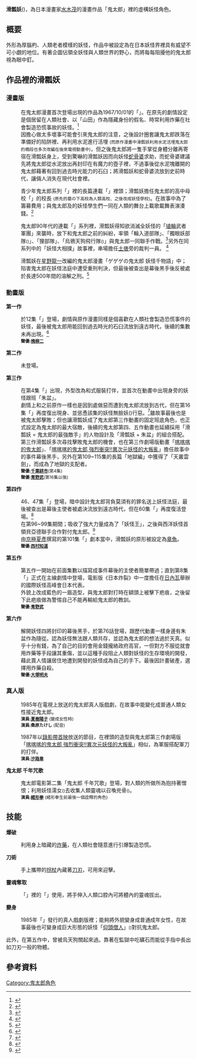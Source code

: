 {{otheruses|other=日本文化中的妖怪「滑瓢妖」|滑瓢}}
'''滑瓢妖'''('''{{lang|ja|ぬらりひょん}}''')，為日本漫畫家[[水木茂|水木茂]]的漫畫作品「鬼太郎」裡的虛構妖怪角色。

==概要==
外形為厚腦杓、人類老者模樣的妖怪，作品中被設定為在日本妖怪界裡具有威望不可小覷的地位。有著企圖佔領全妖怪與人類世界的野心，而將每每阻擾他的鬼太郎視為眼中釘。

==作品裡的滑瓢妖==
===漫畫版===
:在鬼太郎漫畫首次登場出現的作品為1967/10/01的「{{lang|ja|ぬらりひょん}}」。在原先的劇情設定是個居留在人類社會、以「山田」作為隱藏身份的假名、時常利用炸藥在社會製造恐慌事故的妖怪。<ref>{{cite book |title=水木しげる 鬼太郎大百科 |year=2004|publisher=小学館 |isbn=4-09-220322-5 |pages=174頁}}</ref>
:因擔心做太多壞事可能會引來鬼太郎的注意，之後設計圈套讓鬼太郎跌落在準備好的陷阱裡、再利用水泥進行活埋 <small>(而原作漫畫中滑瓢妖利用水泥活埋鬼太郎的橋段也多次改編在後來電視動畫中)</small>，但之後鬼太郎將一隻手掌從身體分離再寄宿在滑瓢妖身上，受到驚嚇的滑瓢妖因而向妖怪[[蛇骨婆|蛇骨婆]]求助，而蛇骨婆建議先將鬼太郎從水泥放出再封印在有魔力的壺子裡，不過事後從水泥塊離開的鬼太郎藉著有回到過去時光能力的石臼；將滑瓢妖和蛇骨婆流放到史前時代，讓倆人消失在現代社會裡。

:青少年鬼太郎系列「{{lang|ja|続ゲゲゲの鬼太郎}}」裡的長篇連載「{{lang|ja|野球狂の巻}}」裡頭；滑瓢妖擔任鬼太郎的高中母校「{{lang|ja|墓の下高校}}」的校長 <small>(原先的墓の下高校為人類高校、之後改成妖怪學校)</small>。在故事中為了籌募費用；與鬼太郎及{{lang|ja|墓の下高校}}的妖怪學生們一同在人類的舞台上載歌載舞表演湊錢。<ref>{{cite book |title=その後のゲゲゲの鬼太郎 1 |year=1995 |publisher=扶桑社 |isbn=4-594-01736-3 |pages=「野球狂の巻」}}</ref>

:鬼太郎90年代的連載「{{lang|ja|鬼太郎国盗り物語}}」系列裡，滑瓢妖得知欲消滅全妖怪的「[[埴輪|埴輪]]武者軍團」來襲時，放下和鬼太郎之前的糾紛，率領「輪入道部隊」、「獨眼妖部隊<small>({{lang|ja|一つ目部隊}})</small>」、「狸部隊」、「烏鴉天狗飛行隊<small>({{lang|ja|カラス天狗飛行隊}})</small>」與鬼太郎一同聯手作戰。<ref>{{cite book |title=鬼太郎国盗り物語① |year=2007 |publisher=角川文庫 |isbn=978-4-04-192920-9|pages={{lang|ja|決戦！箱根城(前)}}、{{lang|ja|決戦！箱根城(後)}} }}</ref>另外在同系列中的「妖怪大相撲」故事裡，串場擔任[[土俵|土俵]]旁的裁判一員。 <ref>{{cite book |title=鬼太郎国盗り物語③ |year=2007 |publisher=角川文庫 |isbn=978-4-04-192922-9|pages={{lang|ja|妖怪大相撲}} }}</ref>

:滑瓢妖在[[星野龍一|星野龍一]]改編的鬼太郎漫畫「ゲゲゲの鬼太郎 妖怪千物語」中；陷害鬼太郎在妖怪法庭中遭受重刑判決，但最後被查出是幕後黑手後反被處於長達500年間的溶解之刑。<ref>{{cite book |title=鬼太郎 妖怪千物語 6 |year=2009 |publisher=[[青文出版社|青文出版社]] |isbn=978-986-209-431-0 }}</ref>

===動畫版===
'''第一作'''
:於12集「{{lang|ja|妖怪ぬらりひょん}}」登場，劇情與原作漫畫同樣是個喜歡在人類社會製造恐慌事件的妖怪，最後被鬼太郎用能回到過去時光的石臼流放到遠古時代，後續的集數未再出現。<ref>{{cite book |title=アニメゲゲゲの鬼太郎完全読本 |year=2006 |publisher=講談社 |isbn=4-06-213742-9 |pages=208頁}}</ref>
:<small>'''聲優:[[槐柳二|槐柳二]]'''</small>

'''第二作'''
:未登場。

'''第三作'''
:在第4集「{{lang|ja|妖怪ぬらりひょん}}」出現，外型改為和式服裝打伴，並首次在動畫中出現身旁的妖怪跟班「朱盆」{{lang|ja|（朱の盆)}}。
:劇情上和之前原作一樣也是因到處做惡而遭到鬼太郎流放到古代，但在第16集「{{lang|ja|妖怪のっぺらぼう}}」再度復出現身、並慫恿該集的妖怪無臉妖({{lang|ja|のっぺらぼう}})行惡。<ref>{{cite book |title=アニメゲゲゲの鬼太郎完全読本 |year=2006 |publisher=講談社 |isbn=4-06-213742-9 |pages=248頁 251頁}}</ref>雖故事最後也是被鬼太郎擊敗；但也讓滑瓢妖成了鬼太郎第三作動畫的固定班底角色，也正式設定為鬼太郎的最大宿敵，後續的鬼太郎第四、五作動畫也延續採用「滑瓢妖 = 鬼太郎的最強敵手」的人物設計及「滑瓢妖 + 朱盆」的組合搭配。
:第三作滑瓢妖多次尋找擊敗鬼太郎的機會，也在第三作劇場版動畫「[[喀喀喀的鬼太郎_(劇場版)|喀喀喀的鬼太郎]]」、「[[喀喀喀的鬼太郎_強烈衝突!!異次元妖怪的大叛亂|喀喀喀的鬼太郎 強烈衝突!!異次元妖怪的大叛亂]]」擔任故事中的事件幕後黑手，另外在第109~115集的長篇「地獄編」中獲得了「天叢雲劍」，而成為了地獄的支配者。
:<small>'''聲優:[[千葉耕市|千葉耕市]]'''(第4集)</small>
:<small>'''聲優:[[青野武|青野武]]'''(第16集以後)</small>

'''第四作'''
:46、47集「{{lang|ja|妖怪大裁判（前編）、（後編）}}」登場，暗中設計鬼太郎背負莫須有的罪名送上妖怪法庭，最後被查出是幕後主使者被處決流放到遠古時代，但在60集「{{lang|ja|ぬらりひょんの陰謀!}}」再度復活登場。<ref>{{cite book |title=アニメゲゲゲの鬼太郎完全読本 |year=2006 |publisher=講談社 |isbn=4-06-213742-9 |pages=299頁}}</ref>
:在第96~99集期間；吸收了強大力量成為了「妖怪王」，之後與西洋妖怪首領貝亞德聯手合作對付鬼太郎。<ref>{{cite book |title=アニメゲゲゲの鬼太郎完全読本 |year=2006 |publisher=講談社 |isbn=4-06-213742-9 |pages=302頁}}</ref>
:由[[京極夏彥|京極夏彥]]撰寫的第101集「{{lang|ja|言霊使いの罠!}}」劇本當中，滑瓢妖的原形被設定為[[章魚|章魚]]。
:<small>'''聲優:[[西村知道|西村知道]]'''</small>

'''第五作'''
:第五作一開始在前面集數以描寫成事件幕後的主使者簡單帶過；直到第8集「{{lang|ja|宿敵!ぬらりひょん}}」正式在主線劇情中登場，電影版《日本炸裂》中一度擔任在[[日內瓦|日內瓦]]舉辦的國際妖怪高峰會日本代表。
:外貌上改成藍色的一眉造型，與鬼太郎對打時在額頭上被擊下疤痕，之後留下此疤痕做為警惕自己不能再輸給鬼太郎的教訓。
:<small>'''聲優:[[青野武|青野武]]'''</small>

'''第六作'''
:解開妖怪四將封印的幕後黑手，於第76話登場，跟歷代動畫一樣身邊有朱盆作為隨從。認為妖怪無法跟人類共存，並認為鬼太郎的想法過於天真。似乎十分有錢，為了自己的目的會用金錢攏絡政府高官，一但對方不服從就會用炸藥等手段讓其重傷，並以這種手段阻止人類對妖怪的生存環境的開發，藉此賣人情讓居住地遭到開發的妖怪成為自己的手下。最後因計畫破產，選擇用炸藥自殺。
:<small>'''聲優:[[大塚明夫|大塚明夫]]'''</small>

===真人版===
'''{{lang|ja|月曜ドラマランド ゲゲゲの鬼太郎}}'''
:1985年在電視上放送的鬼太郎真人版戲劇，在故事中能變化成普通人類女性接近鬼太郎。
:<small>'''演員:[[夏樹陽子|夏樹陽子]]''' (變成女性時)</small>
:<small>'''演員:桑原たけし''' (配音)</small>

'''{{lang|ja|妖怪奇伝ゲゲゲの鬼太郎 魔笛エロイムエッサイム}}'''
:1987年以[[錄影帶首映|錄影帶首映]]放送的節目，在裡頭的造型與鬼太郎第三作劇場版「[[喀喀喀的鬼太郎_強烈衝突!!異次元妖怪的大叛亂|喀喀喀的鬼太郎 強烈衝突!!異次元妖怪的大叛亂]]」相似，為軍服搭配軍刀的打伴。
:<small>'''演員:[[汐路章|汐路章]]'''</small>


'''鬼太郎 千年咒歌'''
:鬼太郎電影第二集「鬼太郎 千年咒歌」登場，對人類的所做所為抱持著憎恨；利用妖怪濡女<small>({{lang|ja|濡れ女}})</small>去收集人類靈魂以召喚兇骨<small>({{lang|ja|ガシャドクロ}})</small>。
:<small>'''演員:[[緒形拳|緒形拳]]''' (緒形拳生前最後一個詮釋的角色)</small>

==技能==
'''爆破'''
:利用身上暗藏的[[炸藥|炸藥]]，在人類社會隨意進行引爆製造恐慌。

'''刀術'''
:手上攜帶的[[拐杖|拐杖]]內藏著[[刀刃|刀刃]]，可用來迎擊。

'''靈魂奪取'''
:「{{lang|ja|続ゲゲゲの鬼太郎}}」裡的「{{lang|ja|野球狂の巻}}」使用，將手伸入人類口腔內可將體內的靈魂拔出。

'''變身'''
:1985年「{{lang|ja|月曜ドラマランド}}」發行的真人戲劇版裡；能夠將外貌變身成普通成年女性，在故事最後也可變身成巨大形態的妖怪「[[仰頭僧人|仰頭僧人]]」<small>({{lang|ja|見上げ入道}})</small>對抗鬼太郎。

此外，在第五作中，曾被烏天狗關起來過。靠著在監獄中吃礦石而能從手指中長出如刀刃一般的物體。

==參考資料==
<div class="references-small">
<references></references>
</div>

{{鬼太郎}}
[[Category:鬼太郎角色|Category:鬼太郎角色]]